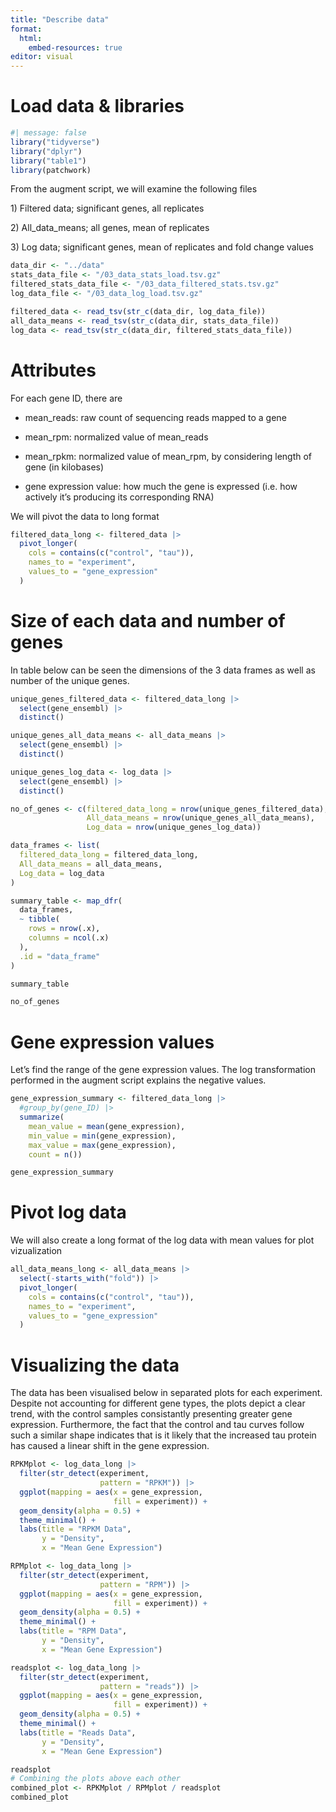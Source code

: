 ```yaml
---
title: "Describe data"
format:
  html:
    embed-resources: true
editor: visual
---
```


# Load data & libraries

```r
#| message: false
library("tidyverse")
library("dplyr")
library("table1")
library(patchwork)
```

From the augment script, we will examine the following files

1\) Filtered data; significant genes, all replicates

2\) All_data_means; all genes, mean of replicates

3\) Log data; significant genes, mean of replicates and fold change values

```r
data_dir <- "../data"
stats_data_file <- "/03_data_stats_load.tsv.gz"
filtered_stats_data_file <- "/03_data_filtered_stats.tsv.gz"
log_data_file <- "/03_data_log_load.tsv.gz" 

filtered_data <- read_tsv(str_c(data_dir, log_data_file))
all_data_means <- read_tsv(str_c(data_dir, stats_data_file))
log_data <- read_tsv(str_c(data_dir, filtered_stats_data_file))
```

# Attributes

For each gene ID, there are

-   mean_reads: raw count of sequencing reads mapped to a gene

-   mean_rpm: normalized value of mean_reads

-   mean_rpkm: normalized value of mean_rpm, by considering length of gene (in kilobases)

-   gene expression value: how much the gene is expressed (i.e. how actively it's producing its corresponding RNA)

We will pivot the data to long format

```r
filtered_data_long <- filtered_data |> 
  pivot_longer(
    cols = contains(c("control", "tau")), 
    names_to = "experiment", 
    values_to = "gene_expression"
  )
```

# Size of each data and number of genes

In table below can be seen the dimensions of the 3 data frames as well as number of the unique genes.

```r
unique_genes_filtered_data <- filtered_data_long |>
  select(gene_ensembl) |>
  distinct()

unique_genes_all_data_means <- all_data_means |>
  select(gene_ensembl) |>
  distinct()

unique_genes_log_data <- log_data |>
  select(gene_ensembl) |>
  distinct()

no_of_genes <- c(filtered_data_long = nrow(unique_genes_filtered_data),
                 All_data_means = nrow(unique_genes_all_data_means),
                 Log_data = nrow(unique_genes_log_data))

data_frames <- list(
  filtered_data_long = filtered_data_long,
  All_data_means = all_data_means,
  Log_data = log_data
)

summary_table <- map_dfr(
  data_frames,
  ~ tibble(
    rows = nrow(.x),
    columns = ncol(.x)
  ),
  .id = "data_frame"
)

summary_table

no_of_genes
```

# Gene expression values

Let's find the range of the gene expression values. The log transformation performed in the augment script explains the negative values.

```r
gene_expression_summary <- filtered_data_long |>
  #group_by(gene_ID) |>
  summarize(
    mean_value = mean(gene_expression),
    min_value = min(gene_expression),
    max_value = max(gene_expression),
    count = n())

gene_expression_summary
```

# Pivot log data

We will also create a long format of the log data with mean values for plot vizualization

```r
all_data_means_long <- all_data_means |> 
  select(-starts_with("fold")) |> 
  pivot_longer(
    cols = contains(c("control", "tau")), 
    names_to = "experiment", 
    values_to = "gene_expression"
  )
```

# Visualizing the data

The data has been visualised below in separated plots for each experiment. Despite not accounting for different gene types, the plots depict a clear trend, with the control samples consistantly presenting greater gene expression. Furthermore, the fact that the control and tau curves follow such a similar shape indicates that is it likely that the increased tau protein has caused a linear shift in the gene expression.

```r
RPKMplot <- log_data_long |>
  filter(str_detect(experiment,
                    pattern = "RPKM")) |> 
  ggplot(mapping = aes(x = gene_expression,
                       fill = experiment)) + 
  geom_density(alpha = 0.5) + 
  theme_minimal() + 
  labs(title = "RPKM Data",
       y = "Density",
       x = "Mean Gene Expression")

RPMplot <- log_data_long |>
  filter(str_detect(experiment,
                    pattern = "RPM")) |> 
  ggplot(mapping = aes(x = gene_expression,
                       fill = experiment)) + 
  geom_density(alpha = 0.5) + 
  theme_minimal() + 
  labs(title = "RPM Data",
       y = "Density",
       x = "Mean Gene Expression")

readsplot <- log_data_long |>
  filter(str_detect(experiment,
                    pattern = "reads")) |> 
  ggplot(mapping = aes(x = gene_expression,
                       fill = experiment)) + 
  geom_density(alpha = 0.5) + 
  theme_minimal() + 
  labs(title = "Reads Data",
       y = "Density",
       x = "Mean Gene Expression")

readsplot
# Combining the plots above each other
combined_plot <- RPKMplot / RPMplot / readsplot
combined_plot
```
